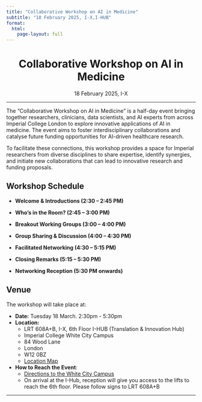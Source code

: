 ```yaml
---
title: "Collaborative Workshop on AI in Medicine"
subtitle: "18 February 2025, I-X,I-HUB"
format:
  html:
    page-layout: full
---
```



<div style="text-align: center;">
  <h1>Collaborative Workshop on AI in Medicine</h1>
  <p class="subtitle lead">18 February 2025, I-X</p>
</div>

--- 

The "Collaborative Workshop on AI in Medicine" is a half-day event bringing together researchers, clinicians, data scientists, and AI experts from across Imperial College London to explore innovative applications of AI in medicine. The event aims to foster interdisciplinary collaborations and catalyse future funding opportunities for AI-driven healthcare research.

To facilitate these connections, this workshop provides a space for Imperial researchers from diverse disciplines to share expertise, identify synergies, and initiate new collaborations that can lead to innovative research and funding proposals.

## Workshop Schedule

- **Welcome & Introductions (2:30 – 2:45 PM)**  

- **Who’s in the Room? (2:45 – 3:00 PM)**  

- **Breakout Working Groups (3:00 – 4:00 PM)**  

- **Group Sharing & Discussion (4:00 – 4:30 PM)**  

- **Facilitated Networking (4:30 – 5:15 PM)**  

- **Closing Remarks (5:15 – 5:30 PM)**  

- **Networking Reception (5:30 PM onwards)**  

## Venue

The workshop will take place at:

- **Date:** Tuesday 18 March. 2:30pm - 5:30pm
- **Location:**
  - LRT 608A+B, I-X, 6th Floor I-HUB (Translation & Innovation Hub)
  - Imperial College White City Campus
  - 84 Wood Lane
  - London
  - W12 0BZ
  - [Location Map](https://maps.app.goo.gl/7frVbSAWWfQgtm757)
- **How to Reach the Event**:
  - [Directions to the White City Campus](https://www.imperial.ac.uk/white-city-campus/about-us/how-to-find-us/)
  - On arrival at the I-Hub, reception will give you access to the lifts to 
  reach the 6th floor. Please follow signs to LRT 608A+B
  

---
